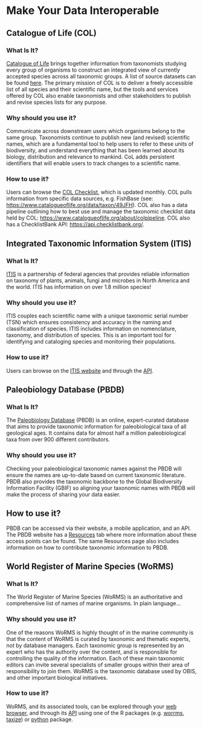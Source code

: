 # Make Your Data Interoperable

## Catalogue of Life (COL)

### What Is It?

[Catalogue of Life](https://www.catalogueoflife.org/) brings together information from taxonomists studying every group of organisms to construct an integrated view of currently accepted species across all taxonomic groups. A list of source datasets can be found [here](https://www.catalogueoflife.org/data/source-datasets). The primary mission of COL is to deliver a freely accessible list of all species and their scientific name, but the tools and services offered by COL also enable taxonomists and other stakeholders to publish and revise species lists for any purpose.

### Why should you use it?

Communicate across downstream users which organisms belong to the same group. Taxonomists continue to publish new (and revised) scientific names, which are a fundamental tool to help users to refer to these units of biodiversity, and understand everything that has been learned about its biology, distribution and relevance to mankind. CoL adds persistent identifiers that will enable users to track changes to a scientific name. 

### How to use it?

Users can browse the [COL Checklist](https://www.catalogueoflife.org/data/browse), which is updated monthly. COL pulls information from specific data sources, e.g. FishBase (see: <https://www.catalogueoflife.org/data/taxon/49JFH>). COL also has a data pipeline outlining how to best use and manage the taxonomic checklist data held by COL: <https://www.catalogueoflife.org/about/colpipeline>. COL also has a ChecklistBank API: <https://api.checklistbank.org/>.

## Integrated Taxonomic Information System (ITIS)

### What Is It?

[ITIS](https://www.itis.gov/) is a partnership of federal agencies that provides reliable information on taxonomy of plants, animals, fungi and microbes in North America and the world. ITIS has information on over 1.8 million species!

### Why should you use it?

ITIS couples each scientific name with a unique taxonomic serial number (TSN) which ensures consistency and accuracy in the naming and classification of species. ITIS includes information on nomenclature, taxonomy, and distribution of species. This is an important tool for identifying and cataloging species and monitoring their populations. 

### How to use it?

Users can browse on the [ITIS website](https://www.itis.gov/) and through the [API](https://itis.gov/web_service.html).

## Paleobiology Database (PBDB)

### What Is It?

The [Paleobiology Database](https://paleobiodb.org/) (PBDB) is an online, expert-curated database that aims to provide taxonomic information for paleobiological taxa of all geological ages. It contains data for almost half a million paleobiological taxa from over 900 different contributors.

### Why should you use it?

Checking your paleobiological taxonomic names against the PBDB will ensure the names are up-to-date based on current taxonomic literature. PBDB also provides the taxonomic backbone to the Global Biodiversity Information Facility (GBIF) so aligning your taxonomic names with PBDB will make the process of sharing your data easier.

## How to use it?

PBDB can be accessed via their website, a mobile application, and an API. The PBDB website has a [Resources](https://paleobiodb.org/#/resources) tab where more information about these access points can be found. The same Resources page also includes information on how to contribute taxonomic information to PBDB.

## World Register of Marine Species (WoRMS)

### What Is It?

The World Register of Marine Species (WoRMS) is an authoritative and comprehensive list of names of marine organisms. In plain language...

### Why should you use it?

One of the reasons WoRMS is highly thought of in the marine community is that the content of WoRMS is curated by taxonomic and thematic experts, not by database managers. Each taxonomic group is represented by an expert who has the authority over the content, and is responsible for controlling the quality of the information. Each of these main taxonomic editors can invite several specialists of smaller groups within their area of responsibility to join them. WoRMS is the taxonomic database used by OBIS, and other important biological initiatives.

### How to use it?

WoRMS, and its associated tools, can be explored through your [web browser](https://www.marinespecies.org/index.php), and through its [API](https://www.marinespecies.org/rest/) using one of the R packages (e.g. [worrms](https://cran.r-project.org/web/packages/worrms/index.html), [taxize](https://cran.r-project.org/web/packages/taxize/)) or [python](https://github.com/iobis/pyworms) package. 
